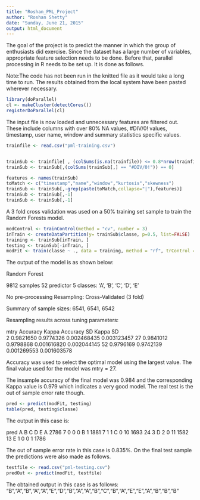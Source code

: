 ```yaml
---
title: "Roshan_PML_Project"
author: "Roshan Shetty"
date: "Sunday, June 21, 2015"
output: html_document
---
```


The goal of the project is to predict the manner in which the group of enthusiasts did exercise. Since the dataset has a large number of variables, appropriate feature selection needs to be done. Before that,  parallel processing in R needs to be set up. It is done as follows.

Note:The code has not been run in the knitted file as it would take a long time to run. The results obtained from the local system have been pasted wherever necessary.
```r
library(doParallel)
cl <- makeCluster(detectCores())
registerDoParallel(cl)
```

The input file is now loaded and unnecessary features are filtered out. These include columns with over 80% NA values, #DIV/0! values, timestamp, user name, window and summary statistics specific values.
```r
trainfile <- read.csv("pml-training.csv")


trainSub <- trainfile[ , (colSums(is.na(trainfile)) <= 0.8*nrow(trainfile))]
trainSub <- trainSub[,(colSums(trainSub[,] == "#DIV/0!")) == 0]

features <- names(trainSub)
toMatch <- c("timestamp","name","window","kurtosis","skewness")
trainSub <- trainSub[,-grep(paste(toMatch,collapse="|"),features)]
trainSub <- trainSub[,-1]
trainSub <- trainSub[,-1]
```

A 3 fold cross validation was used on a 50% training set sample to train the Random Forests model. 
```r
modControl <- trainControl(method = "cv", number = 3)
inTrain <- createDataPartition(y= trainSub$classe, p=0.5, list=FALSE)
training <- trainSub[inTrain, ]
testing <- trainSub[-inTrain, ]
modFit <- train(classe ~ ., data = training, method = "rf", trControl = modControl, prox = TRUE)
```

The output of the model is as shown below:

Random Forest 

9812 samples
  52 predictor
   5 classes: 'A', 'B', 'C', 'D', 'E' 

No pre-processing
Resampling: Cross-Validated (3 fold) 

Summary of sample sizes: 6541, 6541, 6542 

Resampling results across tuning parameters:

  mtry  Accuracy   Kappa      Accuracy SD  Kappa SD   
   2    0.9821650  0.9774326  0.002468435  0.003123457
  27    0.9841012  0.9798868  0.001616820  0.002044145
  52    0.9796169  0.9742139  0.001269553  0.001603578

Accuracy was used to select the optimal model using  the largest value.
The final value used for the model was mtry = 27.

The insample accuracy of the final model was 0.984 and the corresponding Kappa value is 0.979 which indicates a very good model. The real test is the out of sample error rate though. 

```r
pred <- predict(modFit, testing)
table(pred, testing$classe)
```
The output in this case is:

pred    A    B    C    D    E
   A 2786    7    0    0    0
   B    1 1881    7    1    1
   C    0   10 1693   24    3
   D    2    0   11 1582   13
   E    1    0    0    1 1786
   
The out of sample error rate in this case is 0.835%. 
On the final test sample the predictions were also made as follows. 
```r
testfile <- read.csv("pml-testing.csv")
predOut <- predict(modFit, testfile)
```

The obtained output in this case is as follows:
"B","A","B","A","A","E","D","B","A","A","B","C","B","A","E","E","A","B","B","B"

